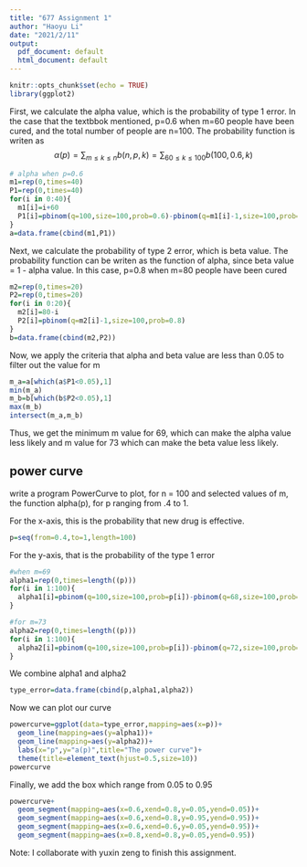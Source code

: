 ---
title: "677 Assignment 1"
author: "Haoyu Li"
date: "2021/2/11"
output:
  pdf_document: default
  html_document: default
---

```{r setup, include=FALSE}
knitr::opts_chunk$set(echo = TRUE)
library(ggplot2)
```

First, we calculate the alpha value, which is the probability of type 1 error. In the case that the textbbok mentioned, p=0.6 when m=60 people have been cured, and the total number of people are n=100. The probability function is writen as $$\alpha(p)=\sum_{m\le{k}\le{n}}b(n,p,k)=\sum_{60\le{k}\le{100}}b(100,0.6,k)$$
```{r}
# alpha when p=0.6
m1=rep(0,times=40)
P1=rep(0,times=40)
for(i in 0:40){
  m1[i]=i+60
  P1[i]=pbinom(q=100,size=100,prob=0.6)-pbinom(q=m1[i]-1,size=100,prob=0.6)
}
a=data.frame(cbind(m1,P1))
```

Next, we calculate the probability of type 2 error, which is beta value. The probability function can be writen as the function of alpha, since beta value = 1 - alpha value. In this case, p=0.8 when m=80 people have been cured
```{r}
m2=rep(0,times=20)
P2=rep(0,times=20)
for(i in 0:20){
  m2[i]=80-i
  P2[i]=pbinom(q=m2[i]-1,size=100,prob=0.8)
}
b=data.frame(cbind(m2,P2))
```

Now, we apply the criteria that alpha and beta value are less than 0.05 to filter out the value for m
```{r}
m_a=a[which(a$P1<0.05),1]
min(m_a)
m_b=b[which(b$P2<0.05),1]
max(m_b)
intersect(m_a,m_b)
```

Thus, we get the minimum m value for 69, which can make the alpha value less likely and m value for 73 which can make the beta value less likely.

## power curve
write a program PowerCurve to plot, for n = 100 and selected values of m,
the function alpha(p), for p ranging from .4 to 1.

For the x-axis, this is the probability that new drug is effective.
```{r}
p=seq(from=0.4,to=1,length=100)
```

For the y-axis, that is the probability of the type 1 error
```{r}
#when m=69
alpha1=rep(0,times=length((p)))
for(i in 1:100){
  alpha1[i]=pbinom(q=100,size=100,prob=p[i])-pbinom(q=68,size=100,prob=p[i])
}
```

```{r}
#for m=73
alpha2=rep(0,times=length((p)))
for(i in 1:100){
  alpha2[i]=pbinom(q=100,size=100,prob=p[i])-pbinom(q=72,size=100,prob=p[i])
}
``` 

We combine alpha1 and alpha2
```{r}
type_error=data.frame(cbind(p,alpha1,alpha2))
```

Now we can plot our curve
```{r}
powercurve=ggplot(data=type_error,mapping=aes(x=p))+
  geom_line(mapping=aes(y=alpha1))+
  geom_line(mapping=aes(y=alpha2))+
  labs(x="p",y="a(p)",title="The power curve")+
  theme(title=element_text(hjust=0.5,size=10))
powercurve
```

Finally, we add the box which range from 0.05 to 0.95
```{r}
powercurve+
  geom_segment(mapping=aes(x=0.6,xend=0.8,y=0.05,yend=0.05))+
  geom_segment(mapping=aes(x=0.6,xend=0.8,y=0.95,yend=0.95))+
  geom_segment(mapping=aes(x=0.6,xend=0.6,y=0.05,yend=0.95))+
  geom_segment(mapping=aes(x=0.8,xend=0.8,y=0.05,yend=0.95))
```

Note: I collaborate with yuxin zeng to finish this assignment.





